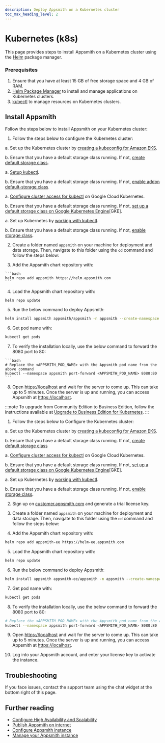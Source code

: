 ```yaml
---
description: Deploy Appsmith on a Kubernetes cluster
toc_max_heading_level: 2
---
```


# Kubernetes (k8s)

This page provides steps to install Appsmith on a Kubernetes cluster using the [Helm](https://helm.sh) package manager.

### Prerequisites
1. Ensure that you have at least 15 GB of free storage space and 4 GB of RAM.
2. [Helm Package Manager](https://helm.sh/docs/intro/install/) to install and manage applications on Kubernetes clusters.
3. [kubectl](https://kubernetes.io/docs/tasks/tools/#kubectl) to manage resources on Kubernetes clusters.

## Install Appsmith

Follow the steps below to install Appsmith on your Kubernetes cluster:

<Tabs groupId="appsmithEditions" queryString="current-edition">
  <TabItem label="Community Edition" value="communityEdition"> 

1. Follow the steps below to configure the Kubernetes cluster:

<Tabs groupId="configurations" queryString="current-configuration">
 <TabItem label="AWS EKS" value="AWSEKS">

  a. Set up the Kubernetes cluster by [creating a kubeconfig for Amazon EKS](https://docs.aws.amazon.com/eks/latest/userguide/create-kubeconfig.html).

  b. Ensure that you have a default storage class running. If not, [create default storage class](https://docs.aws.amazon.com/eks/latest/userguide/storage-classes.html).

</TabItem>
<TabItem label="Minikube" value="Minikube">

  a. [Setup kubectl](https://minikube.sigs.k8s.io/docs/handbook/kubectl/).

  b. Ensure that you have a default storage class running. If not, [enable addon default-storage class](https://kubernetes.io/docs/tutorials/hello-minikube/#enable-addons).

</TabItem>
<TabItem label="Google Cloud Kubernetes" value="GoogleCloudKubernetes">

  a. [Configure cluster access for kubectl](https://cloud.google.com/kubernetes-engine/docs/how-to/cluster-access-for-kubectl) on Google Cloud Kubernetes.

  b. Ensure that you have a default storage class running. If not, [set up a default storage class on Google Kubernetes Engine](https://cloud.google.com/anthos/clusters/docs/on-prem/1.3/how-to/default-storage-class)[GKE].

</TabItem>
<TabItem label="Microk8s" value="Microk8s">

  a. Set up Kubernetes by [working with kubectl](https://microk8s.io/docs/working-with-kubectl).

  b. Ensure that you have a default storage class running. If not, [enable storage class](https://microk8s.io/docs/command-reference#heading--microk8s-enable).
    
</TabItem>
</Tabs>

  2. Create a folder named `appsmith` on your machine for deployment and data storage. Then, navigate to this folder using the `cd` command and follow the steps below:

  3. Add the Appsmith chart repository with:

    ```bash
    helm repo add appsmith https://helm.appsmith.com
    ```

  4. Load the Appsmith chart repository with:
  ```bash
  helm repo update
  ```

  5. Run the below command to deploy Appsmith:
  ```bash
  helm install appsmith appsmith/appsmith -n appsmith --create-namespace
  ```

  6. Get pod name with:
  ```bash
  kubectl get pods
  ```

  7. To verify the installation locally, use the below command to forward the 8080 port to 80:
  
    ```bash
    # Replace the <APPSMITH_POD_NAME> with the Appsmith pod name from the above command 
    kubectl --namespace appsmith port-forward <APPSMITH_POD_NAME> 8080:80
    ```

  8. Open [https://localhost](https://localhost) and wait for the server to come up. This can take up to 5 minutes. Once the server is up and running, you can access Appsmith at [https://localhost](https://localhost).

</TabItem>
<TabItem label="Business Edition" value="businessEdition"> 

:::note
To upgrade from Community Edition to Business Edition, follow the instructions available at [Upgrade to Business Edition for Kubernetes](/getting-started/setup/upgrade-to-business-edition/kubernetes).
:::

1. Follow the steps below to Configure the Kubernetes cluster:

<Tabs groupId="configurations" queryString="current-configuration">
 <TabItem label="AWS EKS" value="AWSEKS">

  a. Set up the Kubernetes cluster by [creating a kubeconfig for Amazon EKS](https://docs.aws.amazon.com/eks/latest/userguide/create-kubeconfig.html).

  b. Ensure that you have a default storage class running. If not, [create default storage class](https://docs.aws.amazon.com/eks/latest/userguide/storage-classes.html)

</TabItem>
<TabItem label="Google Cloud Kubernetes" value="GoogleCloudKubernetes">

  a. [Configure cluster access for kubectl](https://cloud.google.com/kubernetes-engine/docs/how-to/cluster-access-for-kubectl) on Google Cloud Kubernetes.

  b. Ensure that you have a default storage class running. If not, [set up a default storage class on Google Kubernetes Engine](https://cloud.google.com/anthos/clusters/docs/on-prem/1.3/how-to/default-storage-class)[GKE].

</TabItem>
<TabItem label="Microk8s" value="Microk8s">

  a. Set up Kubernetes by [working with kubectl](https://microk8s.io/docs/working-with-kubectl).

  b. Ensure that you have a default storage class running. If not, [enable storage class](https://microk8s.io/docs/command-reference#heading--microk8s-enable).
    
</TabItem>
</Tabs>

2. Sign up on [customer.appsmith.com](https://customer.appsmith.com/) and generate a trial license key.

3. Create a folder named `appsmith` on your machine for deployment and data storage. Then, navigate to this folder using the `cd` command and follow the steps below:

4. Add the Appsmith chart repository with:

  ```bash
  helm repo add appsmith-ee https://helm-ee.appsmith.com
  ```
5. Load the Appsmith chart repository with:

  ```bash
  helm repo update
  ```
6. Run the below command to deploy Appsmith:

  ```bash
  helm install appsmith appsmith-ee/appsmith -n appsmith --create-namespace
  ```

7. Get pod name with:

  ```bash
  kubectl get pods
  ```

8. To verify the installation locally, use the below command to forward the 8080 port to 80:
  
  ```bash
  # Replace the <APPSMITH_POD_NAME> with the Appsmith pod name from the above command 
  kubectl --namespace appsmith port-forward <APPSMITH_POD_NAME> 8080:80
  ```

9. Open [https://localhost](https://localhost) and wait for the server to come up. This can take up to 5 minutes. Once the server is up and running, you can access Appsmith at [https://localhost](https://localhost).

10. Log into your Appsmith account, and enter your license key to activate the instance.

</TabItem>
</Tabs>   

## Troubleshooting
If you face issues, contact the support team using the chat widget at the bottom right of this page.

## Further reading

* [Configure High Availability and Scalability](/getting-started/setup/installation-guides/kubernetes/configure-high-availability)
* [Publish Appsmith on internet](/getting-started/setup/installation-guides/kubernetes/publish-appsmith-online)
* [Configure Appsmith instance](/getting-started/setup/instance-configuration#configure-helm-installations)
* [Manage your Appsmith instance](/getting-started/setup/instance-management)
